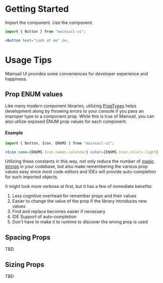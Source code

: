 
<Meta title="Intro/General Usage" />

# Getting Started

Import the component. Use the component.

```jsx
import { Button } from "mainsail-ui";

<Button text="Look at me" />;
```

# Usage Tips

Mainsail UI provides some conveniences for developer experience and happiness.

## Prop ENUM values

Like many modern component libraries, utilizing [PropTypes](https://reactjs.org/docs/typechecking-with-proptypes.html) helps development along by throwing errors to your console if you pass an improper type to a component prop. While this is true of Mainsail, you can also utilize exposed ENUM prop values for each component.

#### Example

```jsx
import { Button, Icon, ENUMS } from "mainsail-ui";

<Icon name={ENUMS.Icon.names.calendar} color={ENUMS.Icon.colors.light} />;
```

Utilizing these constants in this way, not only reduce the number of [magic strings](https://softwareengineering.stackexchange.com/questions/365339/what-is-wrong-with-magic-strings) in your codebase, but also make remembering the various prop values easy since most code editors and IDEs will provide auto-completion for such imported objects.

It might look more verbose at first, but it has a few of immediate benefits:

1. Less cognitive overhead for remember props and their values
1. Easier to change the value of the prop if the library introduces new values
1. Find and replace becomes easier if necessary
1. IDE Support of auto-completion
1. Don't have to make it to runtime to discover the wrong prop is used

## Spacing Props

TBD

## Sizing Props

TBD
